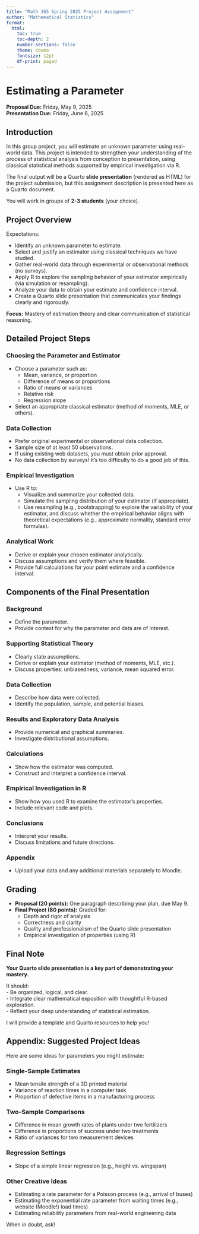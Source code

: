 ```yaml
---
title: "Math 365 Spring 2025 Project Assignment"
author: "Mathematical Statistics"
format:
  html:
    toc: true
    toc-depth: 2
    number-sections: false
    theme: cosmo
    fontsize: 12pt
    df-print: paged
---
```


# Estimating a Parameter

**Proposal Due:** Friday, May 9, 2025  
**Presentation Due:** Friday, June 6, 2025

## Introduction

In this group project, you will estimate an unknown parameter using real-world data. This project is intended to strengthen your understanding of the process of statistical analysis from conception to presentation, using classical statistical methods supported by empirical investigation via R.

The final output will be a  Quarto **slide presentation** (rendered as HTML) for the project submission, but this assignment description is presented here as a Quarto document.

You will work in groups of **2-3 students** (your choice).

## Project Overview

Expectations:

- Identify an unknown parameter to estimate.
- Select and justify an estimator using classical techniques we have studied.
- Gather real-world data through experimental or observational methods (no surveys).
- Apply R to explore the sampling behavior of your estimator empirically (via simulation or resampling).
- Analyze your data to obtain your estimate and confidence interval.
- Create a Quarto slide presentation that communicates your findings clearly and rigorously.

**Focus:** Mastery of estimation theory and clear communication of statistical reasoning.

## Detailed Project Steps

### Choosing the Parameter and Estimator

- Choose a parameter such as:
  - Mean, variance, or proportion
  - Difference of means or proportions
  - Ratio of means or variances
  - Relative risk
  - Regression slope
- Select an appropriate classical estimator (method of moments, MLE, or others).

### Data Collection

- Prefer original experimental or observational data collection.
- Sample size of at least 50 observations.
- If using existing web datasets, you must obtain prior approval.
- No data collection by surveys! It's too difficulty to do a good job of this.

### Empirical Investigation

- Use R to:
  - Visualize and summarize your collected data.
  - Simulate the sampling distribution of your estimator (if appropriate).
  - Use resampling (e.g., bootstrapping) to explore the variability of your estimator, and discuss whether the empirical behavior aligns with theoretical expectations (e.g., approximate normality, standard error formulas).

### Analytical Work

- Derive or explain your chosen estimator analytically.
- Discuss assumptions and verify them where feasible.
- Provide full calculations for your point estimate and a confidence interval.

## Components of the Final Presentation

### Background
- Define the parameter.
- Provide context for why the parameter and data are of interest.

### Supporting Statistical Theory
- Clearly state assumptions.
- Derive or explain your estimator (method of moments, MLE, etc.).
- Discuss properties: unbiasedness, variance, mean squared error.

### Data Collection
- Describe how data were collected.
- Identify the population, sample, and potential biases.

### Results and Exploratory Data Analysis
- Provide numerical and graphical summaries.
- Investigate distributional assumptions.

### Calculations
- Show how the estimator was computed.
- Construct and interpret a confidence interval.

### Empirical Investigation in R
- Show how you used R to examine the estimator's properties.
- Include relevant code and plots.

### Conclusions
- Interpret your results.
- Discuss limitations and future directions.

### Appendix
- Upload your data and any additional materials separately to Moodle.

## Grading

- **Proposal (20 points):** One paragraph describing your plan, due May 9.
- **Final Project (80 points):** Graded for:
  - Depth and rigor of analysis
  - Correctness and clarity
  - Quality and professionalism of the Quarto slide presentation
  - Empirical investigation of properties (using R)


## Final Note

**Your Quarto slide presentation is a key part of demonstrating your mastery.**

It should:  
- Be organized, logical, and clear.  
- Integrate clear mathematical exposition with thoughtful R-based exploration.  
- Reflect your deep understanding of statistical estimation.  

I will provide a template and Quarto resources to help you!  

## Appendix: Suggested Project Ideas

Here are some ideas for parameters you might estimate:

### Single-Sample Estimates
- Mean tensile strength of a 3D printed material
- Variance of reaction times in a computer task
- Proportion of defective items in a manufacturing process

### Two-Sample Comparisons
- Difference in mean growth rates of plants under two fertilizers
- Difference in proportions of success under two treatments
- Ratio of variances for two measurement devices

### Regression Settings
- Slope of a simple linear regression (e.g., height vs. wingspan)

### Other Creative Ideas
- Estimating a rate parameter for a Poisson process (e.g., arrival of buses)
- Estimating the exponential rate parameter from waiting times (e.g., website (Moodle!) load times)
- Estimating reliability parameters from real-world engineering data

When in doubt, ask!